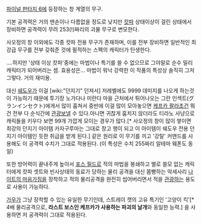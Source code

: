 [[파이널 판타지 6]]에 등장하는 창 계열의 무구.

기본 공격력은 거의 맨손이나 다름없을 정도로 낮지만 [[캇파]] 상태이상이 걸린 상태에서 장비하면 공격력이 무려 253(!)짜리의 괴물 무구로 변모한다.

사오정의 창 이외에도 각종 캇파 전용 무구가 존재하며, 이를 전부 장비하면 일반적인 최강급 무구를 전부 갖춰준 것에 필적하는 스펙의 캐릭터가 탄생한다.

....하지만 '상태 이상 캇파'중에는 마법이나 특기를 쓸 수 없으므로 그야말로 순수 밀리 캐릭터가 되어버리는 셈. 효용성은... 마법이 워낙 강력한 이 작품의 특성상 솔직히 그저 그렇다. 거의 재미용.

대신 [[쉐도우]]가 이걸 [wiki:"던지기" 던져서] 저레벨에도 9999 데미지를 나오게 하는것이 가능하기 때문에 투기장 노가다나 미란다 마을 근처에서 튀어나오는 그란 인섹트(グランインセクト)에게서 많이 훔쳐서 중반에 이걸 많이 모아놓으면 [[케프카 팔라초]]건 뭐건 전부 다 순식간에 [[관광]]보낼 수 있다.아니면 귀찮게 훔치지 않더라도 티라노 사냥으로 캐릭들을 키우다 보면 99개 가깝게 모이는 경우가 많다.[* 사오정의 창이 많이 쌓이면 최강의 던지기 아이템 카자구루마는 그대로 창고 행이 되고 이 아이템이 쉐도우 전용 던지기 아이템인 듯한 취급을 받게 된다.] 같은 원리로 이 무기를 끼고 '강탈' 커맨드를 사용해도 이 공격력 수치가 그대로 적용된다. (이 특성은 수치 255짜리 알테마 웨폰도 동일)

또한 방어력이 끝내주게 높아서 [[포스 필드]]로 적의 마법을 봉쇄하고 별로 쓸모 없는 캐릭터에게 캇파 셋트와 빈사상태의 동료가 당하는 물리 공격을 대신 몸빵하는 악세사리 [[나이트의 마음가짐]]을 장착하고 적의 물리공격을 완전히 씹어버리면서 적을 [[관광]]하는 용도로 사용이 가능하다.

[[가우]]가 그냥 장착할 수 있는 유일한 무기인데, 스트레이 캣의 고유 특기인 '고양이 킥'[* 4배 물리공격으로, '''라스트 보스인 케프카가 사용하는 파괴의 날개'''와 동일한 능력.] 을 사용하면 저 공격력이 그대로 적용된다.

